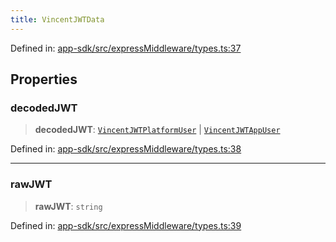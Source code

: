 ```yaml
---
title: VincentJWTData
---
```


Defined in: [app-sdk/src/expressMiddleware/types.ts:37](https://github.com/LIT-Protocol/Vincent/blob/59bbcc58961d006596c8c80671cc1200f69f2946/packages/libs/app-sdk/src/expressMiddleware/types.ts#L37)

## Properties

### decodedJWT

> **decodedJWT**: [`VincentJWTPlatformUser`](/api-reference/app-sdk/jwt/interfaces/VincentJWTPlatformUser) \| [`VincentJWTAppUser`](/api-reference/app-sdk/jwt/interfaces/VincentJWTAppUser)

Defined in: [app-sdk/src/expressMiddleware/types.ts:38](https://github.com/LIT-Protocol/Vincent/blob/59bbcc58961d006596c8c80671cc1200f69f2946/packages/libs/app-sdk/src/expressMiddleware/types.ts#L38)

***

### rawJWT

> **rawJWT**: `string`

Defined in: [app-sdk/src/expressMiddleware/types.ts:39](https://github.com/LIT-Protocol/Vincent/blob/59bbcc58961d006596c8c80671cc1200f69f2946/packages/libs/app-sdk/src/expressMiddleware/types.ts#L39)
